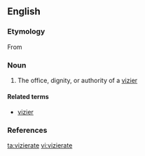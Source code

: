 ==English==

===Etymology===
From {{etyl|fr|en}}

===Noun===
{{en-noun}}

# The office, dignity, or authority of a [[vizier]]

====Related terms====
* [[vizier]]

===References===
{{Webster 1913}}

[[ta:vizierate]]
[[vi:vizierate]]